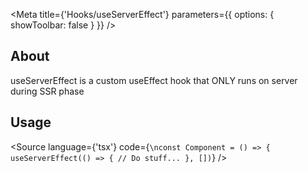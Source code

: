
<Meta
    title={'Hooks/useServerEffect'}
    parameters={{
        options: {
            showToolbar: false
        }
    }}
/>

## About
useServerEffect is a custom useEffect hook that ONLY runs on server during SSR phase

## Usage
<Source
    language={'tsx'}
    code={`
\nconst Component = () => {
    useServerEffect(() => {
        // Do stuff...
    }, [])
`}
/>